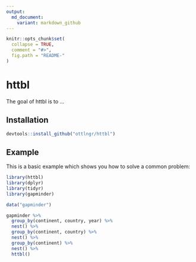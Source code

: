 ```yaml
---
output:
  md_document:
    variant: markdown_github
---
```


<!-- README.md is generated from README.Rmd. Please edit that file -->

```r
knitr::opts_chunk$set(
  collapse = TRUE,
  comment = "#>",
  fig.path = "README-"
)
```

# httbl

The goal of httbl is to ...

## Installation

```r
devtools::install_github("ottlngr/httbl")
```


## Example

This is a basic example which shows you how to solve a common problem:

```r
library(httbl)
library(dplyr)
library(tidyr)
library(gapminder)

data("gapminder")

gapminder %>% 
  group_by(continent, country, year) %>% 
  nest() %>% 
  group_by(continent, country) %>% 
  nest() %>% 
  group_by(continent) %>% 
  nest() %>% 
  httbl()
```
